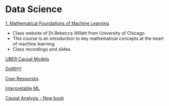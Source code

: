 # Data Science

[1. Mathematical Foundations of Machine Learning](https://willett.psd.uchicago.edu/teaching/mathematical-foundations-of-machine-learning-fall-2021/)

- Class website of Dr.Rebecca Willett from University of Chicago.  
- This course is an introduction to key mathematical concepts at the heart of machine learning. 
- Class recordings and slides.


[UBER Causal Models](https://www.uber.com/blog/causal-inference-at-uber/)


[DoWHY](https://www.microsoft.com/en-us/research/blog/dowhy-evolves-to-independent-pywhy-model-to-help-causal-inference-grow/)


[Cran Resourses](https://cran.r-project.org/web/views/Econometrics.html)


[Interpretable ML](https://christophm.github.io/interpretable-ml-book/)


[Causal Analysis - New book](https://mitpress.ublish.com/ebook/causal-analysis-impact-evaluation-and-causal-machine-learning-with-applications-in-r-preview/12759/Cover)
